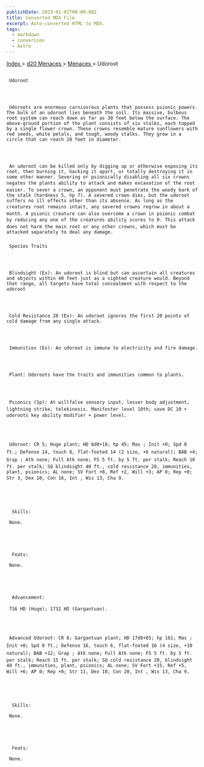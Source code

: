 ```yaml
---
publishDate: 2023-01-02T00:00:00Z
title: Converted MDX File
excerpt: Auto-converted HTML to MDX.
tags:
  - markdown
  - conversion
  - Astro
---
```


[
Index
](-index) >
[
d20 Menaces
](menaces-d20-index) >
[
Menaces
](menaces-d20-menaces-index) > Udoroot

##

     Udoroot




     Udoroots are enormous carnivorous plants that possess psionic powers. The bulk of an udoroot lies beneath the soil. Its massive, bulbous root system can reach down as far as 30 feet below the surface. The above-ground portion of the plant consists of six stalks, each topped by a single flower crown. These crowns resemble mature sunflowers with red seeds, white petals, and tough, woody stalks. They grow in a circle that can reach 20 feet in diameter.




     An udoroot can be killed only by digging up or otherwise exposing its root, then burning it, hacking it apart, or totally destroying it in some other manner. Severing or psionically disabling all six crowns negates the plants ability to attack and makes excavation of the root easier. To sever a crown, an opponent must penetrate the woody bark of the stalk (hardness 5, hp 7). A severed crown dies, but the udoroot suffers no ill effects other than its absence. As long as the creatures root remains intact, any severed crowns regrow in about a month. A psionic creature can also overcome a crown in psionic combat by reducing any one of the creatures ability scores to 0. This attack does not harm the main root or any other crowns, which must be attacked separately to deal any damage.

###

     Species Traits




     Blindsight (Ex): An udoroot is blind but can ascertain all creatures and objects within 40 feet just as a sighted creature would. Beyond that range, all targets have total concealment with respect to the udoroot




     Cold Resistance 20 (Ex): An udoroot ignores the first 20 points of cold damage from any single attack.




     Immunities (Ex): An udoroot is immune to electricity and fire damage.




     Plant: Udoroots have the traits and immunities common to plants.




     Psionics (Sp): At willfalse sensory input, lesser body adjustment, lightning strike, telekinesis. Manifester level 10th; save DC 10 + udoroots key ability modifier + power level.




     Udoroot: CR 5; Huge plant; HD 6d8+18; hp 45; Mas ; Init +0; Spd 0 ft.; Defense 14, touch 8, flat-footed 14 (2 size, +6 natural); BAB +4; Grap ; Atk none; Full Atk none; FS 5 ft. by 5 ft. per stalk; Reach 10 ft. per stalk; SQ blindsight 40 ft., cold resistance 20, immunities, plant, psionics; AL none; SV Fort +8, Ref +2, Will +3; AP 0; Rep +0; Str 3, Dex 10, Con 16, Int , Wis 13, Cha 9.





      Skills:

     None.





      Feats:

     None.





      Advancement:

     716 HD (Huge); 1732 HD (Gargantuan).




     Advanced Udoroot: CR 8; Gargantuan plant; HD 17d8+85; hp 161; Mas ; Init +0; Spd 0 ft.; Defense 16, touch 6, flat-footed 16 (4 size, +10 natural); BAB +12; Grap ; Atk none; Full Atk none; FS 5 ft. by 5 ft. per stalk; Reach 15 ft. per stalk; SQ cold resistance 20, blindsight 40 ft., immunities, plant, psionics; AL none; SV Fort +15, Ref +5, Will +6; AP 0; Rep +0; Str 11, Dex 10, Con 20, Int , Wis 13, Cha 9.





      Skills:

     None.





      Feats:

     None.
